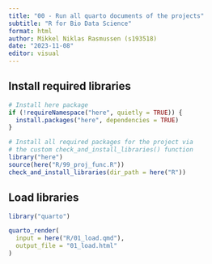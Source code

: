 ---
title: "00 - Run all quarto documents of the projects"
subtitle: "R for Bio Data Science"
format: html
author: Mikkel Niklas Rasmussen (s193518)
date: "2023-11-08"
editor: visual
---

## Install required libraries

```{r}
# Install here package
if (!requireNamespace("here", quietly = TRUE)) {
  install.packages("here", dependencies = TRUE)
}

# Install all required packages for the project via
# the custom check_and_install_libraries() function
library("here")
source(here("R/99_proj_func.R"))
check_and_install_libraries(dir_path = here("R"))
```

## Load libraries

```{r}
library("quarto")
```

```{r}
quarto_render(
  input = here("R/01_load.qmd"),
  output_file = "01_load.html"
)
```
